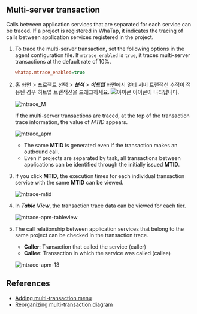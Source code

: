 ## Multi-server transaction

Calls between application services that are separated for each service can be traced. If a project is registered in WhaTap, it indicates the tracing of calls between application services registered in the project.

1.  To trace the multi-server transaction, set the following options in the agent configuration file. If `mtrace_enabled` is `true`, it traces multi-server transactions at the default rate of 10%.  

    ```ini title='whatap.conf'
    whatap.mtrace_enabled=true 
    ```

2.  홈 화면 > 프로젝트 선택 > **_분석_** > **_히트맵_** 화면에서 멀티 서버 트랜잭션 추적이 적용된 경우 히트맵 트랜잭션을 드래그하세요. <!-- ***M*** --> ![아이콘](/img/ic-s-mult-transation.svg) 아이콘이 나타납니다.

    <!-- m 아이콘 확대 스크린샷 필요 -->

    ![mtrace_M](https://img.whatap.io/media/user_guide_application/dashboard/mtrace_M.png)

    If the multi-server transactions are traced, at the top of the transaction trace information, the value of _MTID_ appears.

    ![mtrace_apm](/img/mtr-java-mtid.png)

    -   The same **MTID** is generated even if the transaction makes an outbound call.
    -   Even if projects are separated by task, all transactions between applications can be identified through the initially issued **MTID**.

3.  If you click **MTID**, the execution times for each individual transaction service with the same **MTID** can be viewed.

    ![mtrace-mtid](https://img.whatap.io/media/images/Screenshot_2020-12-17_W_JAVA_DEMO_5490_-_Application_Monitoring11.png)

4.  In **_Table View_**, the transaction trace data can be viewed for each tier.

    ![mtrace-apm-tableview](https://img.whatap.io/media/images/Screenshot_2020-12-17_W_JAVA_DEMO_5490_-_Application_Monitoring12.png)

5.  The call relationship between application services that belong to the same project can be checked in the transaction trace.

    -   **Caller**: Transaction that called the service (caller)
    -   **Callee**: Transaction in which the service was called (callee)

    ![mtrace-apm-13](https://img.whatap.io/media/images/Screenshot_2020-12-17_W_JAVA_DEMO_5490_-_Application_Monitoring13.png)

## References

-   [Adding multi-transaction menu](https://www.whatap.io/ko/blog/85/index.html)
-   [Reorganizing multi-transaction diagram](https://www.whatap.io/ko/blog/72/index.html)
